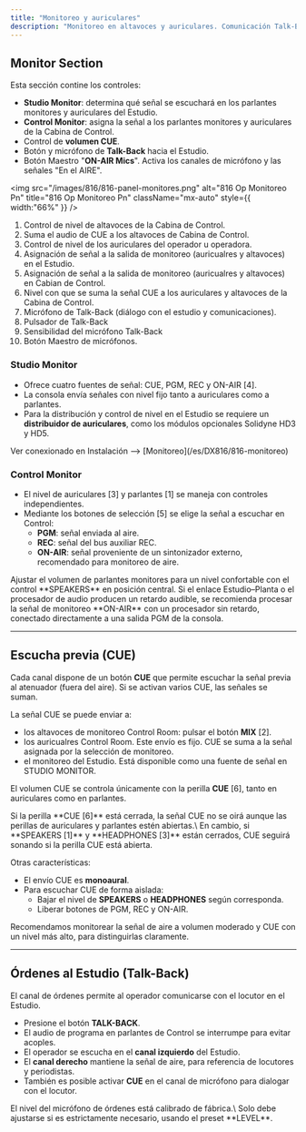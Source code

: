 ```yaml
---
title: "Monitoreo y auriculares"
description: "Monitoreo en altavoces y auriculares. Comunicación Talk-Back."
---
```


## Monitor Section

Esta sección contine los controles:

- **Studio Monitor**: determina qué señal se escuchará en los parlantes monitores y auriculares del Estudio.
- **Control Monitor**: asigna la señal a los parlantes monitores y auriculares de la Cabina de Control.
- Control de **volumen CUE**.
- Botón y micrófono de **Talk-Back** hacia el Estudio.
- Botón Maestro "**ON-AIR Mics**". Activa los canales de micrófono y las señales "En el AIRE".

<img
  src="/images/816/816-panel-monitores.png"
  alt="816 Op Monitoreo Pn"
  title="816 Op Monitoreo Pn"
  className="mx-auto"
  style={{ width:"66%" }}
/>

 1. Control de nivel de altavoces de la Cabina de Control.
 2. Suma el audio de CUE a los altavoces de Cabina de Control.
 3. Control de nivel de los auriculares del operador u operadora.
 4. Asignación de señal a la salida de monitoreo (auricualres y altavoces) en el Estudio. 
 5. Asignación de señal a la salida de monitoreo (auricualres y altavoces) en Cabian de Control. 
 6. Nivel con que se suma la señal CUE a los auriculares y altavoces de la Cabina de Control. 
 7. Micrófono de Talk-Back (diálogo con el estudio y comunicaciones).
 8. Pulsador de Talk-Back
 9. Sensibilidad del micrófono Talk-Back
10. Botón Maestro de micrófonos. 

### **Studio Monitor**

- Ofrece cuatro fuentes de señal: CUE, PGM, REC y ON-AIR [4].
- La consola envía señales con nivel fijo tanto a auriculares como a parlantes.
- Para la distribución y control de nivel en el Estudio se requiere un **distribuidor de auriculares**, como los módulos opcionales Solidyne HD3 y HD5.

<Info>
  Ver conexionado en  Instalación ⟶ [Monitoreo](/es/DX816/816-monitoreo)
</Info>

### **Control Monitor**

- El nivel de auriculares [3] y parlantes [1] se maneja con controles independientes.
- Mediante los botones de selección [5] se elige la señal a escuchar en Control:
  - **PGM**: señal enviada al aire.
  - **REC**: señal del bus auxiliar REC.
  - **ON-AIR**: señal proveniente de un sintonizador externo, recomendado para monitoreo de aire.

<Note>
  Ajustar el volumen de parlantes monitores para un nivel confortable con el control **SPEAKERS** en posición central.
</Note>

<Info>
  Si el enlace Estudio–Planta o el procesador de audio producen un retardo audible, se recomienda procesar la señal de monitoreo **ON-AIR** con un procesador sin retardo, conectado directamente a una salida PGM de la consola.
</Info>

---

## Escucha previa (CUE)

Cada canal dispone de un botón **CUE** que permite escuchar la señal previa al atenuador (fuera del aire). Si se activan varios CUE, las señales se suman.

La señal CUE se puede enviar a:

- los altavoces de monitoreo Control Room: pulsar el botón **MIX** [2].
- los auricualres Control Room. Este envío es fijo. CUE se suma a la señal asignada por la selección de monitoreo.
- el monitoreo del Estudio. Está disponible como una fuente de señal en STUDIO MONITOR.

El volumen CUE se controla únicamente con la perilla **CUE** [6], tanto en auriculares como en parlantes.

<Warning>
  Si la perilla **CUE [6]** está cerrada, la señal CUE no se oirá aunque las perillas de auriculares y parlantes estén abiertas.\
  En cambio, si **SPEAKERS [1]** y **HEADPHONES [3]** están cerrados, CUE seguirá sonando si la perilla CUE está abierta.
</Warning>

Otras características:

- El envío CUE es **monoaural**.
- Para escuchar CUE de forma aislada:
  - Bajar el nivel de **SPEAKERS** o **HEADPHONES** según corresponda.
  - Liberar botones de PGM, REC y ON-AIR.

<Tip>
  Recomendamos monitorear la señal de aire a volumen moderado y CUE con un nivel más alto, para distinguirlas claramente.
</Tip>

---

## Órdenes al Estudio (Talk-Back)

El canal de órdenes permite al operador comunicarse con el locutor en el Estudio.

- Presione el botón **TALK-BACK**.
- El audio de programa en parlantes de Control se interrumpe para evitar acoples.
- El operador se escucha en el **canal izquierdo** del Estudio.
- El **canal derecho** mantiene la señal de aire, para referencia de locutores y periodistas.
- También es posible activar **CUE** en el canal de micrófono para dialogar con el locutor.

<Note>
  El nivel del micrófono de órdenes está calibrado de fábrica.\
  Solo debe ajustarse si es estrictamente necesario, usando el preset **LEVEL**.
</Note>